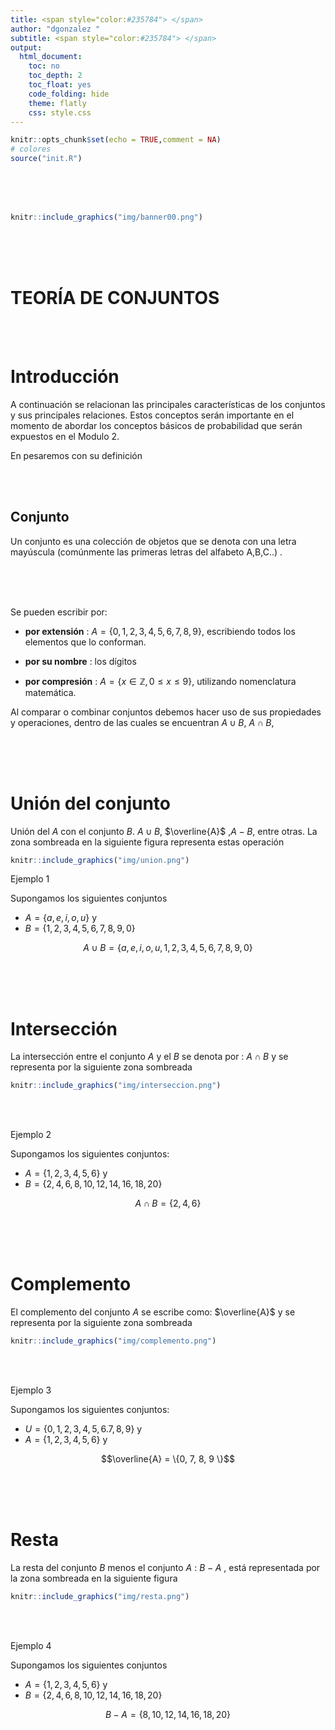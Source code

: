 ```yaml
---
title: <span style="color:#235784"> </span>  
author: "dgonzalez "
subtitle: <span style="color:#235784"> </span> 
output:
  html_document:
    toc: no
    toc_depth: 2
    toc_float: yes
    code_folding: hide
    theme: flatly
    css: style.css
---  
```

```r
knitr::opts_chunk$set(echo = TRUE,comment = NA)
# colores
source("init.R")

```

<br/><br/><br/>


```r
knitr::include_graphics("img/banner00.png")
```

<br/><br/><br/>

# **TEORÍA DE CONJUNTOS**

<br/><br/>

# **Introducción** 

A continuación se relacionan las principales características de los conjuntos y sus principales relaciones. Estos conceptos serán importante en el momento de abordar los conceptos básicos de  probabilidad que serán expuestos en el Modulo 2. 

En pesaremos con su definición

<br/><br/>

<div class="content-box-blue">
# **Conjunto**

Un conjunto es una colección de objetos que se denota con una letra mayúscula (comúnmente las primeras letras del alfabeto A,B,C..) . 

</div>

<br/><br/><br/>

Se pueden escribir por:

+ **por extensión** :  $A=\{0,1,2,3,4,5,6,7,8,9\}$, escribiendo todos los elementos que lo conforman.
 
+ **por su nombre** : los dígitos

+ **por compresión** : $A=\{ x\in\mathbb{Z},  0\le x  \le 9    \}$, utilizando  nomenclatura matemática.

Al  comparar o combinar conjuntos debemos hacer uso de sus propiedades y operaciones, dentro de  las  cuales se encuentran $A \cup B$, $A \cap B$, 

<br/><br/><br/>

# **Unión del conjunto**

Unión del $A$ con el conjunto $B$.\hspace{.4cm} $A \cup B$, $\overline{A}$ ,$A - B$, entre  otras. La zona sombreada en la siguiente figura representa estas operación


```r
knitr::include_graphics("img/union.png")
```


<div class="box1 with-label">
<div class="label">Ejemplo 1</div>

Supongamos los siguientes conjuntos  

* $A = \{a,e,i,o,u \}$ y      
* $B = \{1,2,3,4,5,6,7,8,9,0\}$ 

$$A \cup B = \{a,e,i,o,u, 1,2,3,4,5,6,7,8,9,0 \}$$  
 
 
</div>

<br/><br/><br/>

# **Intersección** 

La intersección entre el conjunto $A$ y el $B$ se denota por : $A \cap B$ y se representa por la siguiente zona sombreada



```r
knitr::include_graphics("img/interseccion.png")
```


<br/><br/>

<div class="box1 with-label">
<div class="label">Ejemplo 2</div>


Supongamos los siguientes conjuntos: 

* $A = \{1,2,3,4,5,6 \}$ y            
* $B = \{2,4,6,8,10,12,14,16,18,20 \}$

 $$A \cap B = \{ 2,4,6 \}$$             


</div>

<br/><br/><br/>

# **Complemento**

El complemento del conjunto $A$ se escribe como: $\overline{A}$ y se representa por la siguiente zona sombreada



```r
knitr::include_graphics("img/complemento.png")
```


<br/><br/>

<div class="box1 with-label">
<div class="label">Ejemplo 3</div>


Supongamos los siguientes conjuntos: 

* $U = \{0, 1,2,3,4,5,6. 7, 8, 9\}$  y
* $A = \{1,2,3,4,5,6 \}$ y            

 $$\overline{A}  = \{0, 7, 8, 9 \}$$  

</div>

<br/><br/><br/>

# **Resta**
 
La resta del conjunto $B$ menos el conjunto $A$ : $B-A$ , está representada por la zona sombreada en la siguiente figura



```r
knitr::include_graphics("img/resta.png")
```




<br/><br/>

<div class="box1 with-label">
<div class="label">Ejemplo 4</div>

Supongamos los siguientes conjuntos 

* $A = \{1,2,3,4,5,6 \}$ y 
* $B = \{2,4,6,8,10,12,14,16,18,20 \}$ 


$$B-A =\{ 8,10,12,14,16,18,20 \}$$
</div>

<br/><br/>


